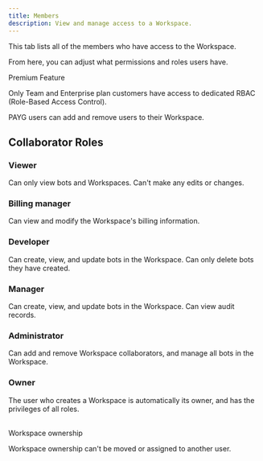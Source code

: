 ```yaml
---
title: Members
description: View and manage access to a Workspace.
---
```


This tab lists all of the members who have access to the Workspace.

From here, you can adjust what permissions and roles users have.

<Note>
Premium Feature

Only Team and Enterprise plan customers have access to dedicated RBAC (Role-Based Access Control).

PAYG users can add and remove users to their Workspace.
</Note>

## Collaborator Roles

### Viewer

Can only view bots and Workspaces. Can't make any edits or changes.

### Billing manager

Can view and modify the Workspace's billing information.

### Developer

Can create, view, and update bots in the Workspace. Can only delete bots they have created.

### Manager

Can create, view, and update bots in the Workspace. Can view audit records.

### Administrator

Can add and remove Workspace collaborators, and manage all bots in the Workspace.

### Owner

The user who creates a Workspace is automatically its owner, and has the privileges of all roles.

<br />

<Warning>
Workspace ownership

Workspace ownership can't be moved or assigned to another user.
</Warning>
